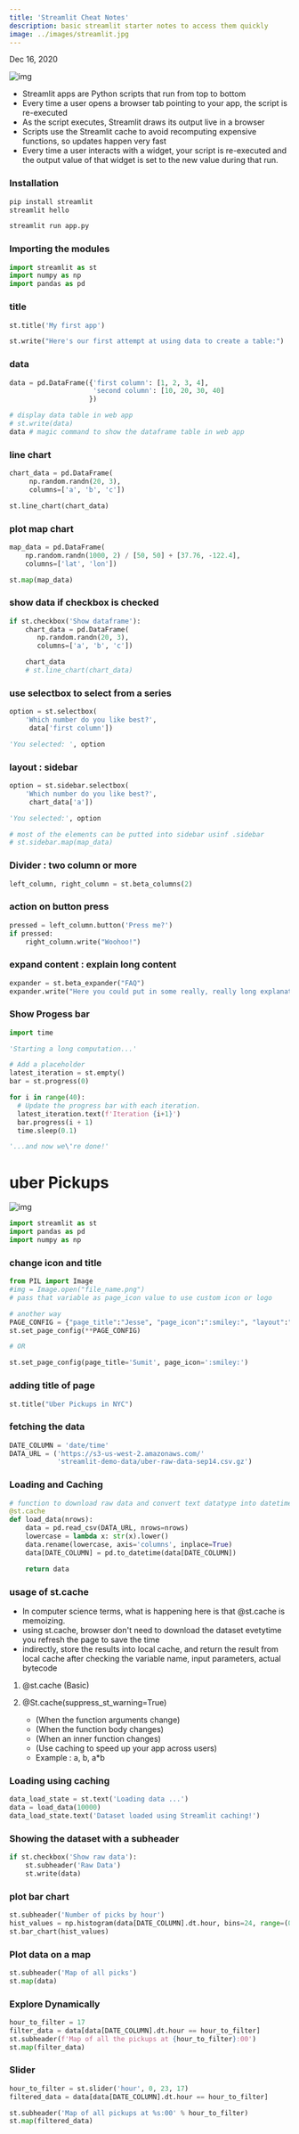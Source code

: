 ```yaml
---
title: 'Streamlit Cheat Notes'
description: basic streamlit starter notes to access them quickly 
image: ../images/streamlit.jpg
---
```


Dec 16, 2020

![img](https://i.imgur.com/gYjAQ0n.png)



- Streamlit apps are Python scripts that run from top to bottom
- Every time a user opens a browser tab pointing to your app, the script is re-executed
- As the script executes, Streamlit draws its output live in a browser
- Scripts use the Streamlit cache to avoid recomputing expensive functions, so updates happen very fast
- Every time a user interacts with a widget, your script is re-executed and the output value of that widget is set to the new value during that run.


### Installation

```python
pip install streamlit
streamlit hello
```

```python title='running a streamlit app'
streamlit run app.py
```
### Importing the modules
```python
import streamlit as st
import numpy as np 
import pandas as pd 
```

### title
```python
st.title('My first app')

st.write("Here's our first attempt at using data to create a table:")
```

### data
```python
data = pd.DataFrame({'first column': [1, 2, 3, 4],
                     'second column': [10, 20, 30, 40]
                    })

# display data table in web app
# st.write(data)
data # magic command to show the dataframe table in web app
```


### line chart
```python
chart_data = pd.DataFrame(
     np.random.randn(20, 3),
     columns=['a', 'b', 'c'])

st.line_chart(chart_data)
```

### plot map chart
```python 
map_data = pd.DataFrame(
    np.random.randn(1000, 2) / [50, 50] + [37.76, -122.4],
    columns=['lat', 'lon'])

st.map(map_data)
```


### show data if checkbox is checked
```python
if st.checkbox('Show dataframe'):
    chart_data = pd.DataFrame(
       np.random.randn(20, 3),
       columns=['a', 'b', 'c'])

    chart_data
    # st.line_chart(chart_data)
```

### use selectbox to select from a series
```python
option = st.selectbox(
    'Which number do you like best?',
     data['first column'])

'You selected: ', option
```


### layout : sidebar
```python
option = st.sidebar.selectbox(
    'Which number do you like best?',
     chart_data['a'])

'You selected:', option

# most of the elements can be putted into sidebar usinf .sidebar
# st.sidebar.map(map_data)
```


### Divider : two column or more
```python
left_column, right_column = st.beta_columns(2)
```

### action on button press
```python
pressed = left_column.button('Press me?')
if pressed:
    right_column.write("Woohoo!")
```


### expand content : explain long content
```python
expander = st.beta_expander("FAQ")
expander.write("Here you could put in some really, really long explanations...")
```




### Show Progess bar
```python
import time

'Starting a long computation...'

# Add a placeholder
latest_iteration = st.empty()
bar = st.progress(0)

for i in range(40):
  # Update the progress bar with each iteration.
  latest_iteration.text(f'Iteration {i+1}')
  bar.progress(i + 1)
  time.sleep(0.1)

'...and now we\'re done!'
```

# uber Pickups

![img](https://i.imgur.com/k7t6dNp.png)

```python
import streamlit as st  
import pandas as pd
import numpy as np
```

### change icon and title
```python
from PIL import Image
#img = Image.open("file_name.png")
# pass that variable as page_icon value to use custom icon or logo

# another way
PAGE_CONFIG = {"page_title":"Jesse", "page_icon":":smiley:", "layout":"centered"}
st.set_page_config(**PAGE_CONFIG)

# OR

st.set_page_config(page_title='Sumit', page_icon=':smiley:')
```

### adding title of page
```python
st.title("Uber Pickups in NYC")
```

### fetching the data
```python
DATE_COLUMN = 'date/time'
DATA_URL = ('https://s3-us-west-2.amazonaws.com/'
            'streamlit-demo-data/uber-raw-data-sep14.csv.gz')
```

### Loading and Caching
```python
# function to download raw data and convert text datatype into datetime
@st.cache
def load_data(nrows):
    data = pd.read_csv(DATA_URL, nrows=nrows)
    lowercase = lambda x: str(x).lower()
    data.rename(lowercase, axis='columns', inplace=True)
    data[DATE_COLUMN] = pd.to_datetime(data[DATE_COLUMN])

    return data
```
### usage of st.cache

-  In computer science terms, what is happening here is that @st.cache is memoizing.
- using st.cache, browser don't need to download the dataset evetytime you refresh the page to save the time
- indirectly, store the results into local cache, and return the result from local cache after checking the variable name, input parameters, actual bytecode


1. @st.cache  (Basic)
2. @St.cache(suppress_st_warning=True) 

    - (When the function arguments change)
    - (When the function body changes)
    - (When an inner function changes)
    - (Use caching to speed up your app across users)
    - Example : a, b, a*b


### Loading using caching
```python
data_load_state = st.text('Loading data ...')
data = load_data(10000)
data_load_state.text('Dataset loaded using Streamlit caching!')
```

### Showing the dataset with a subheader
```python
if st.checkbox('Show raw data'):
    st.subheader('Raw Data')
    st.write(data)
```

### plot bar chart 
```python
st.subheader('Number of picks by hour')
hist_values = np.histogram(data[DATE_COLUMN].dt.hour, bins=24, range=(0, 24))[0]
st.bar_chart(hist_values)
```

### Plot data on a map
```python   
st.subheader('Map of all picks')
st.map(data)
```

### Explore Dynamically
```python
hour_to_filter = 17
filter_data = data[data[DATE_COLUMN].dt.hour == hour_to_filter]
st.subheader(f'Map of all the pickups at {hour_to_filter}:00')
st.map(filter_data)
```

### Slider
```python
hour_to_filter = st.slider('hour', 0, 23, 17)
filtered_data = data[data[DATE_COLUMN].dt.hour == hour_to_filter]

st.subheader('Map of all pickups at %s:00' % hour_to_filter)
st.map(filtered_data)
```





